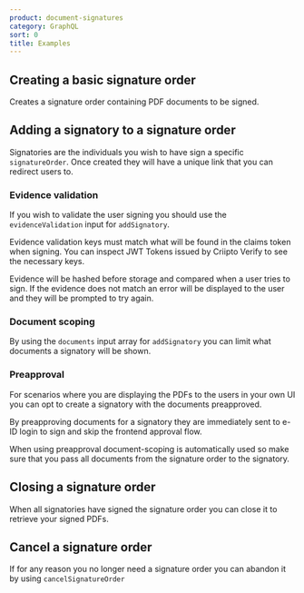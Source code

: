 ```yaml
---
product: document-signatures
category: GraphQL
sort: 0
title: Examples
---
```



## Creating a basic signature order


Creates a signature order containing PDF documents to be signed.

<CodeBlock text={createSignatureOrder} />
<CreateSignatureOrderExplorer />

## Adding a signatory to a signature order


Signatories are the individuals you wish to have sign a specific `signatureOrder`. Once created they will have a unique link that you can redirect users to.

<CodeBlock text={addSignatory} />
<AddSignatoryExplorer />

### Evidence validation


If you wish to validate the user signing you should use the `evidenceValidation` input for `addSignatory`.

Evidence validation keys must match what will be found in the claims token when signing. You can inspect JWT Tokens issued by Criipto Verify to see the necessary keys.

Evidence will be hashed before storage and compared when a user tries to sign. If the evidence does not match an error will be displayed to the user and they will be prompted to try again.

<AddSignatoryEvidenceValidationExplorer />

### Document scoping


By using the `documents` input array for `addSignatory` you can limit what documents a signatory will be shown.

<AddSignatoryScopedExplorer />

### Preapproval


For scenarios where you are displaying the PDFs to the users in your own UI you can opt to create a signatory with the documents preapproved.

By preapproving documents for a signatory they are immediately sent to e-ID login to sign and skip the frontend approval flow.

When using preapproval document-scoping is automatically used so make sure that you pass all documents from the signature order to the signatory.

<AddSignatoryPreapprovedExplorer />

## Closing a signature order


When all signatories have signed the signature order you can close it to retrieve your signed PDFs.

<CodeBlock text={closeSignatureOrder} />
<CloseSignatureOrderExplorer />

## Cancel a signature order


If for any reason you no longer need a signature order you can abandon it by using `cancelSignatureOrder`

<CodeBlock text={closeSignatureOrder} />
<CancelSignatureOrderExplorer />